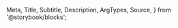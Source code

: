   Meta,
  Title,
  Subtitle,
  Description,
  ArgTypes,
  Source,
} from '@storybook/blocks';

<Meta title="Payment Facilitation/Merchant Tools/Gross Payments Chart" Components="justifi-gross-payment-chart" />

<Title />

Component to render chart displaying last 30 days of gross payment data.

# Index

* [Props](#props)
* [Example usage](#example-usage)

# Props

***

<ArgTypes exclude={['css-variables']} />

<Authorization actions={['read']} entity="account" identification="account_id" />

# Example Usage

***

<Source dark language="html" code={example} />
